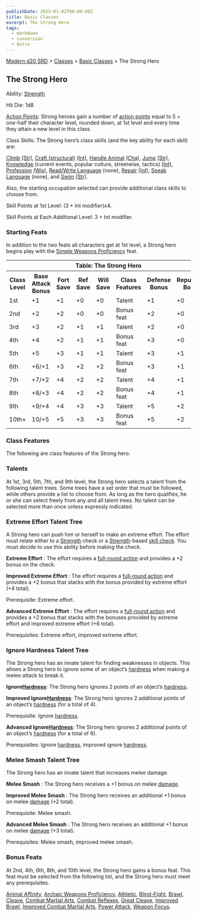 ```yaml
---
publishDate: 2023-01-02T00:00:00Z
title: Basic Classes
excerpt: The Strong Hero
tags:
  - markdown
  - conversion
  - Astro
---
```


[Modern d20 SRD](/#modernD20) > [Classes](modern-d20-srd-classes-index) > [Basic Classes](modern-d20-srd-classes-basic-index) > The Strong Hero

## The Strong Hero

Ability: [Strength](modern-d20-srd-basics-ability-scores)

Hit Die: 1d8

[Action Points](modern-d20-srd-basics-action-points): Strong heroes gain a
number of [action points](modern-d20-srd-basics-action-points) equal to 5 +
one-half their character level, rounded down, at 1st level and every time they
attain a new level in this class.

Class Skills: The Strong hero’s class skills (and the key ability for each
skill) are:

[Climb](modern-d20-srd-skills-climb) [(Str)](modern-d20-srd-basics-ability-scores), [Craft (structural)](modern-d20-srd-skills-craft-structural)
[(Int)](modern-d20-srd-basics-ability-scores), [Handle Animal](modern-d20-srd-skills-handle-animal) [(Cha)](modern-d20-srd-basics-ability-scores),
[Jump](modern-d20-srd-skills-jump) [(Str)](modern-d20-srd-basics-ability-scores), [Knowledge](modern-d20-srd-skills-knowledge) (current events, popular
culture, streetwise, tactics) [(Int)](modern-d20-srd-basics-ability-scores),
[Profession](modern-d20-srd-skills-profession) [(Wis)](modern-d20-srd-basics-ability-scores), [Read/Write Language](modern-d20-srd-skills-read-write-language) (none), [Repair](modern-d20-srd-skills-repair)
[(Int)](modern-d20-srd-basics-ability-scores), [Speak Language](modern-d20-srd-skills-speak-language) (none), and
[Swim](modern-d20-srd-skills-swim) [(Str)](modern-d20-srd-basics-ability-scores).

Also, the starting occupation selected can provide additional class skills to
choose from.

Skill Points at 1st Level: (3 + Int modifier)x4.

Skill Points at Each Additional Level: 3 + Int modifier.

### Starting Feats

In addition to the two feats all characters get at 1st level, a Strong hero
begins play with the [Simple Weapons Proficiency](modern-d20-srd-feats-simple-weapons-proficiency) feat.


<table> <tr> <th colspan="8">Table: The Strong Hero</th> </tr> <tr> <th>Class Level</th><th>Base Attack Bonus</th><th>Fort Save</th><th>Ref Save</th><th>Will Save</th><th>Class Features</th><th>Defense Bonus</th><th>Reputation Bonus</th> </tr> <tr> <td>1st</td><td>+1</td><td>+1</td><td>+0</td><td>+0</td><td>Talent</td><td>+1</td><td>+0</td> </tr> <tr class="shaded"> <td>2nd</td><td>+2</td><td>+2</td><td>+0</td><td>+0</td><td>Bonus feat</td><td>+2</td><td>+0</td> </tr> <tr> <td>3rd</td><td>+3</td><td>+2</td><td>+1</td><td>+1</td><td>Talent</td><td>+2</td><td>+0</td> </tr> <tr class="shaded"> <td>4th</td><td>+4</td><td>+2</td><td>+1</td><td>+1</td><td>Bonus feat</td><td>+3</td><td>+0</td> </tr> <tr> <td>5th</td><td>+5</td><td>+3</td><td>+1</td><td>+1</td><td>Talent</td><td>+3</td><td>+1</td> </tr> <tr class="shaded"> <td>6th</td><td>+6/+1</td><td>+3</td><td>+2</td><td>+2</td><td>Bonus feat</td><td>+3</td><td>+1</td> </tr> <tr> <td>7th</td><td>+7/+2</td><td>+4</td><td>+2</td><td>+2</td><td>Talent</td><td>+4</td><td>+1</td> </tr> <tr class="shaded"> <td>8th</td><td>+8/+3</td><td>+4</td><td>+2</td><td>+2</td><td>Bonus feat</td><td>+4</td><td>+1</td> </tr> <tr> <td>9th</td><td>+9/+4</td><td>+4</td><td>+3</td><td>+3</td><td>Talent</td><td>+5</td><td>+2</td> </tr> <tr class="shaded"> <td>10th+</td><td>10/+5</td><td>+5</td><td>+3</td><td>+3</td><td>Bonus feat</td><td>+5</td><td>+2</td> </tr></table>



### Class Features

The following are class features of the Strong hero.

### Talents

At 1st, 3rd, 5th, 7th, and 9th level, the Strong hero selects a talent from
the following talent trees. Some trees have a set order that must be followed,
while others provide a list to choose from. As long as the hero qualifies, he
or she can select freely from any and all talent trees. No talent can be
selected more than once unless expressly indicated.

### Extreme Effort Talent Tree

A Strong hero can push him or herself to make an extreme effort. The effort
must relate either to a [Strength](modern-d20-srd-basics-ability-scores) check
or a [Strength](modern-d20-srd-basics-ability-scores)-based [skill check](modern-d20-srd-skills-skill-basics-php#skill-check-index). You must
decide to use this ability before making the check.

**Extreme Effort** : The effort requires a [full-round action](modern-d20-srd-combat-full-round-actions) and provides a +2 bonus on the check.

**Improved Extreme Effort** : The effort requires a [full-round action](modern-d20-srd-combat-full-round-actions) and provides a +2 bonus that
stacks with the bonus provided by extreme effort (+4 total).

Prerequisite: Extreme effort.

**Advanced Extreme Effort** : The effort requires a [full-round action](modern-d20-srd-combat-full-round-actions) and provides a +2 bonus that
stacks with the bonuses provided by extreme effort and improved extreme effort
(+6 total).

Prerequisites: Extreme effort, improved extreme effort.

### Ignore Hardness Talent Tree

The Strong hero has an innate talent for finding weaknesses in objects. This
allows a Strong hero to ignore some of an object’s [hardness](modern-d20-srd-combat-attack-an-object) when making a melee attack to break it.

**Ignore[Hardness](modern-d20-srd-combat-attack-an-object)**: The Strong hero
ignores 2 points of an object’s [hardness](modern-d20-srd-combat-attack-an-object).

**Improved Ignore[Hardness](modern-d20-srd-combat-attack-an-object)**: The
Strong hero ignores 2 additional points of an object’s
[hardness](modern-d20-srd-combat-attack-an-object) (for a total of 4).

Prerequisite: Ignore [hardness](modern-d20-srd-combat-attack-an-object).

**Advanced Ignore[Hardness](modern-d20-srd-combat-attack-an-object)**: The
Strong hero ignores 2 additional points of an object’s
[hardness](modern-d20-srd-combat-attack-an-object) (for a total of 6).

Prerequisites: Ignore [hardness](modern-d20-srd-combat-attack-an-object),
improved ignore [hardness](modern-d20-srd-combat-attack-an-object).

### Melee Smash Talent Tree

The Strong hero has an innate talent that increases melee damage.

**Melee Smash** : The Strong hero receives a +1 bonus on melee
[damage](modern-d20-srd-combat-damage).

**Improved Melee Smash** : The Strong hero receives an additional +1 bonus on
melee [damage](modern-d20-srd-combat-damage) (+2 total).

Prerequisite: Melee smash.

**Advanced Melee Smash** : The Strong hero receives an additional +1 bonus on
melee [damage](modern-d20-srd-combat-damage) (+3 total).

Prerequisites: Melee smash, improved melee smash.

### Bonus Feats

At 2nd, 4th, 6th, 8th, and 10th level, the Strong hero gains a bonus feat.
This feat must be selected from the following list, and the Strong hero must
meet any prerequisites.

[Animal Affinity](modern-d20-srd-feats-animal-affinity), [Archaic Weapons Proficiency](modern-d20-srd-feats-archaic-weapons-proficiency),
[Athletic](modern-d20-srd-feats-athletic), [Blind-Fight](modern-d20-srd-feats-blind-fight), [Brawl](modern-d20-srd-feats-brawl), [Cleave](modern-d20-srd-feats-cleave), [Combat Martial Arts](modern-d20-srd-feats-combat-martial-arts), [Combat Reflexes](modern-d20-srd-feats-combat-reflexes), [Great Cleave](modern-d20-srd-feats-great-cleave), [Improved Brawl](modern-d20-srd-feats-improved-brawl), [Improved Combat Martial Arts](modern-d20-srd-feats-improved-combat-martial-arts), [Power Attack](modern-d20-srd-feats-power-attack), [Weapon Focus](modern-d20-srd-feats-weapon-focus).

